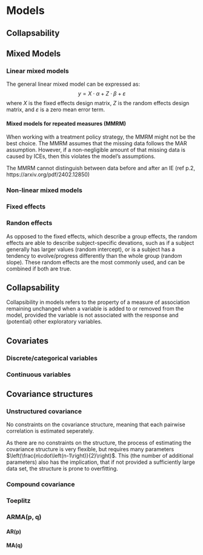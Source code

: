 # Models {#Models}

## Collapsability


## Mixed Models
### Linear mixed models
The general linear mixed model can be expressed as:
$$
y = X \cdot \alpha + Z \cdot \beta + \varepsilon
$$
where $X$ is the fixed effects design matrix, $Z$ is the random effects design matrix, and $\varepsilon$ is a zero mean error term.

#### Mixed models for repeated measures (MMRM) {#sec-MMRM}
When working with a treatment policy strategy, the MMRM might not be the best choice. The MMRM assumes that the missing data follows the MAR assumption. However, if a non-negligible amount of that missing data is caused by ICEs, then this violates the model's assumptions.

The MMRM cannot distinguish between data before and after an IE (ref p.2, https://arxiv.org/pdf/2402.12850)

### Non-linear mixed models


### Fixed effects
### Randon effects
As opposed to the fixed effects, which describe a group effects, the random effects are able to describe subject-specific devations, such as if a subject generally has larger values (random intercept), or is a subject has a tendency to evolve/progress differently than the whole group (random slope). These random effects are the most commonly used, and can be combined if both are true.

## Collapsability
Collapsibility in models refers to the property of a measure of association remaining unchanged when a variable is added to or removed from the model, provided the variable is not associated with the response and (potential) other exploratory variables.

## Covariates
### Discrete/categorical variables
### Continuous variables


## Covariance structures
### Unstructured covariance
No constraints on the covariance structure, meaning that each pairwise correlation is estimated seperately.

As there are no constraints on the structure, the process of estimating the covariance structure is very flexible, but requires many parameters $\left(\frac{n\cdot\left(n-1\right)}{2}\right)$. This (the number of additional parameters) also has the implication, that if not provided a sufficiently large data set, the structure is prone to overfitting.


### Compound covariance
### Toeplitz
### ARMA(p, q)
#### AR(p)
#### MA(q)